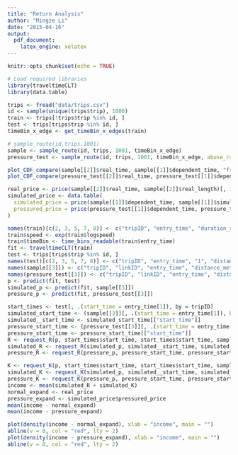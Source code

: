 ```yaml
---
title: "Return Analysis"
author: "Mingze Li"
date: "2015-04-16"
output:
  pdf_document:
    latex_engine: xelatex
---
```


```r
knitr::opts_chunk$set(echo = TRUE)
```

```r
# Load required libraries
library(traveltimeCLT)
library(data.table)
```

```r
trips <- fread("data/trips.csv")
id <- sample(unique(trips$trip), 1000)
train <- trips[!trips$trip %in% id, ]
test <- trips[trips$trip %in% id, ]
timeBin_x_edge <- get_timeBin_x_edges(train)
```

```r
# sample_route(id,trips,1001)
sample <- sample_route(id, trips, 1001, timeBin_x_edge)
pressure_test <- sample_route(id, trips, 1001, timeBin_x_edge, abuse_ratio = 0.3, abuse_multiplier = 1.3)
```

```r
plot_CDF_compare(sample[[2]]$real_time, sample[[1]]$dependent_time, "frequency simulation")
plot_CDF_compare(pressure_test[[2]]$real_time, pressure_test[[1]]$dependent_time, "frequency simulation")
```

```r
real_price <- price(sample[[2]]$real_time, sample[[2]]$real_length)[, 1]
simulated_price <- data.table(
  simulated_price = price(sample[[1]]$dependent_time, sample[[1]]$simulated_length)[, 1],
  pressured_price = price(pressure_test[[1]]$dependent_time, pressure_test[[1]]$simulated_length)[, 1]
)
```

```r
names(train)[c(2, 3, 5, 7, 8)] <- c("tripID", "entry_time", "duration_secs", "distance_meters", "linkID")
train$speed <- exp(train$logspeed)
train$timeBin <- time_bins_readable(train$entry_time)
fit <- traveltimeCLT(train)
test <- trips[trips$trip %in% id, ]
names(test)[c(2, 3, 5, 7, 8)] <- c("tripID", "entry_time", "1", "distance_meters", "linkID")
names(sample[[3]]) <- c("tripID", "linkID", "entry_time", "distance_meters")
names(pressure_test[[3]]) <- c("tripID", "linkID", "entry_time", "distance_meters")
p <- predict(fit, test)
simulated_p <- predict(fit, sample[[3]])
pressure_p <- predict(fit, pressure_test[[3]])
```

```r
start_times <- test[, .(start_time = entry_time[1]), by = tripID]
simulated_start_time <- (sample[[3]][, .(start_time = entry_time[1]), by = tripID][, 2])
simulated__start_time <- simulated_start_time[["start_time"]]
pressure_start_time <- (pressure_test[[3]][, .(start_time = entry_time[1]), by = tripID][, 2])
pressure_start_time <- pressure_start_time[["start_time"]]
R <- request_R(p, start_times$start_time, start_times$start_time, sample[[2]]$real_length, 1, risk_free = 0)
simulated_R <- request_R(simulated_p, simulated__start_time, simulated__start_time, sample[[1]]$simulated_length, 1, risk_free = 0)
pressure_R <- request_R(pressure_p, pressure_start_time, pressure_start_time, pressure_test[[1]]$simulated_length, 1, risk_free = 0)
```

```r
K <- request_K(p, start_times$start_time, start_times$start_time, sample[[2]]$real_length, risk_free = 0)
simulated_K <- request_K(simulated_p, simulated__start_time, simulated__start_time, sample[[1]]$simulated_length, risk_free = 0)
pressure_K <- request_K(pressure_p, pressure_start_time, pressure_start_time, pressure_test[[1]]$simulated_length, risk_free = 0)
income <- mean(simulated_R + simulated_K)
normal_expand <- real_price
pressure_expand <- simulated_price$pressured_price
mean(income - normal_expand)
mean(income - pressure_expand)
```

```r
plot(density(income - normal_expand), xlab = "income", main = "")
abline(v = 0, col = "red", lty = 2)
plot(density(income - pressure_expand), xlab = "income", main = "")
abline(v = 0, col = "red", lty = 2)
```